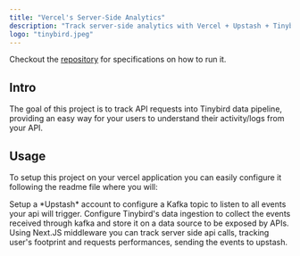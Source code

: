 ```yaml
---
title: "Vercel's Server-Side Analytics"
description: "Track server-side analytics with Vercel + Upstash + Tinybird"
logo: "tinybird.jpeg"
---
```


Checkout the [repository](https://github.com/Gabrielpanga/vercelapi2tinybird) for specifications on how to run it.

## Intro

The goal of this project is to track API requests into Tinybird data pipeline, providing an easy way for your users to understand their activity/logs from your API.

## Usage

To setup this project on your vercel application you can easily configure it following the readme file where you will:

<Step number={1} title="Configure Upstash Kafka" />
Setup a *Upstash* account to configure a Kafka topic to listen to all events your api will trigger.

<Step number={2} title="Configure Tinybird's Datasource" />
Configure Tinybird's data ingestion to collect the events received through kafka and store it on a data source to be exposed by APIs.

<Step number={3} title="Configure Nextjs's Middleware" />
Using Next.JS middleware you can track server side api calls, tracking user's footprint and requests performances, sending the events to upstash.